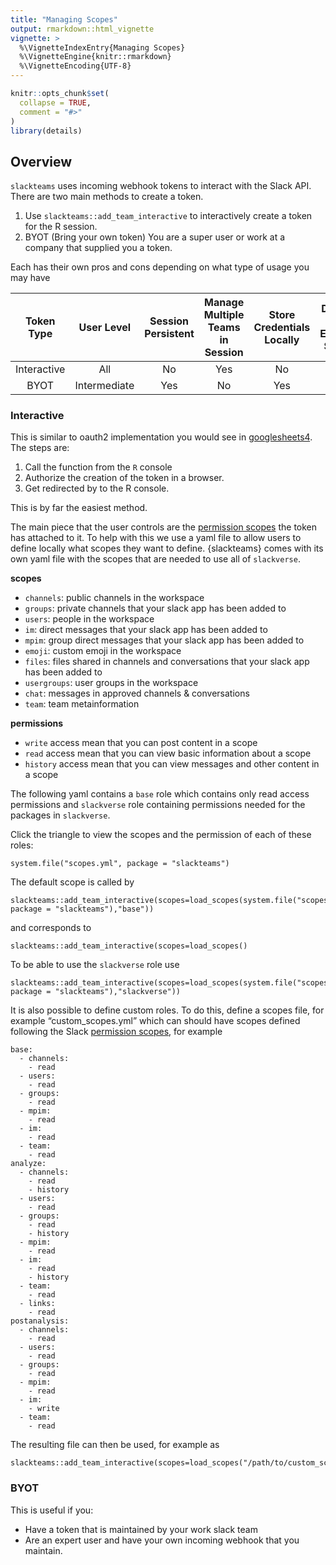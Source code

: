 ```yaml
---
title: "Managing Scopes"
output: rmarkdown::html_vignette
vignette: >
  %\VignetteIndexEntry{Managing Scopes}
  %\VignetteEngine{knitr::rmarkdown}
  %\VignetteEncoding{UTF-8}
---
```


```r
knitr::opts_chunk$set(
  collapse = TRUE,
  comment = "#>"
)
library(details)
```

## Overview

`slackteams` uses incoming webhook tokens to interact with the Slack API. There are two main methods to create a token.

1. Use `slackteams::add_team_interactive` to interactively create a token for the R session.
3. BYOT (Bring your own token) You are a super user or work at a company that supplied you a token. 

Each has their own pros and cons depending on what type of usage you may have

Token Type|User Level|Session Persistent|Manage Multiple Teams in Session|Store Credentials Locally|Depend on External Server
:--:|:--:|:--:|:--:|:--:|:--:
Interactive | All | No|Yes | No | No
BYOT  | Intermediate | Yes|No | Yes | No 

### Interactive

This is similar to oauth2 implementation you would see in [googlesheets4](https://github.com/tidyverse/googlesheets4). The steps are:

1. Call the function from the `R` console
2. Authorize the creation of the token in a browser.
3. Get redirected by to the R console.

This is by far the easiest method.

The main piece that the user controls are the [permission scopes](https://api.slack.com/scopes) the token has attached to it. To help with this we use a yaml file to allow users to define locally what scopes they want to define. {slackteams} comes with its own yaml file with the scopes that are needed to use all of `slackverse`.

**scopes**

  - `channels`:  public channels in the workspace
  - `groups`: private channels that your slack app has been added to
  - `users`: 	people in the workspace
  - `im`: direct messages that your slack app has been added to
  - `mpim`: group direct messages that your slack app has been added to
  - `emoji`: custom emoji in the workspace
  - `files`: files shared in channels and conversations that your slack app has been added to
  - `usergroups`: user groups in the workspace
  - `chat`: messages in approved channels & conversations
  - `team`: team metainformation

**permissions**

  - `write` access mean that you can post content in a scope
  - `read` access mean that you can view basic information about a scope
  - `history` access mean that you can view messages and other content in a scope

The following yaml contains a `base` role which contains only read access permissions and `slackverse` role containing permissions needed for the packages in `slackverse`. 

Click the triangle to view the scopes and the permission of each of these roles:

```details
system.file("scopes.yml", package = "slackteams")
```

The default scope is called by

```
slackteams::add_team_interactive(scopes=load_scopes(system.file("scopes.yml", package = "slackteams"),"base"))
```

and corresponds to

```
slackteams::add_team_interactive(scopes=load_scopes()
```

To be able to use the `slackverse` role use

```
slackteams::add_team_interactive(scopes=load_scopes(system.file("scopes.yml", package = "slackteams"),"slackverse"))

```

It is also possible to define custom roles. To do this, define a scopes file, for example "custom_scopes.yml" which can
should have scopes defined following the Slack [permission scopes](https://api.slack.com/scopes), for example

```
base:
  - channels:
    - read
  - users:
    - read
  - groups:
    - read
  - mpim:
    - read
  - im:
    - read
  - team:
    - read
analyze:
  - channels:
    - read
    - history
  - users:
    - read
  - groups:
    - read
    - history
  - mpim:
    - read
  - im:
    - read
    - history
  - team:
    - read
  - links:
    - read
postanalysis:
  - channels:
    - read
  - users:
    - read
  - groups:
    - read
  - mpim:
    - read
  - im:
    - write
  - team:
    - read
  ```
  
The resulting file can then be used, for example as 

```
slackteams::add_team_interactive(scopes=load_scopes("/path/to/custom_scopes.yml","analyze"))

```



### BYOT

This is useful if you:

  - Have a token that is maintained by your work slack team
  - Are an expert user and have your own incoming webhook that you maintain.
